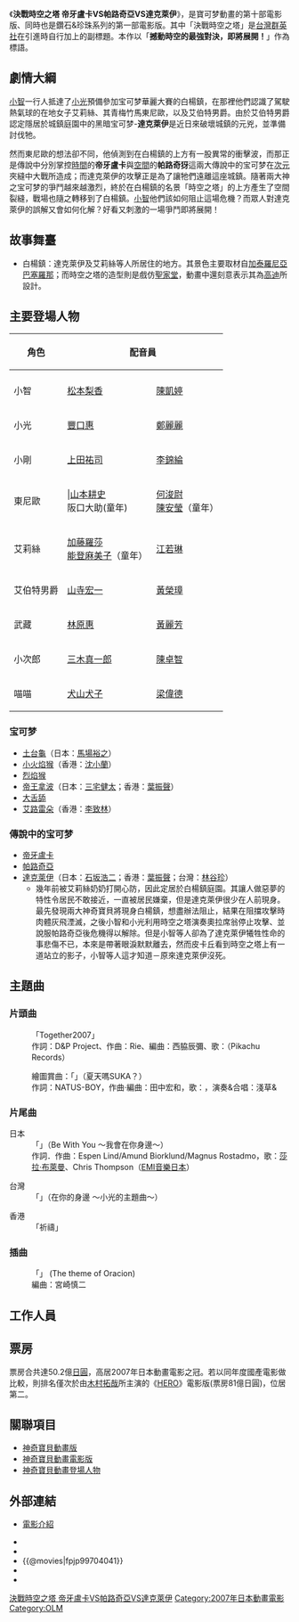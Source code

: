 {{Multiple issues|
{{Unreferenced|time=2020-06-01T11:27:20+00:00}}
{{Rough translation|time=2020-06-01T11:27:20+00:00}}
}}
{{noteTA
|G1=Pokemon-old
|1=精灵宝可梦=>zh-cn:神奇宝贝; 神奇宝贝=>zh-cn:神奇宝贝; 口袋妖怪=>zh-cn:神奇宝贝; 寵物小精靈=>zh-cn:神奇宝贝; 神奇寶貝=>zh-cn:神奇宝贝;
}}
{{電影資訊框
| 片名     = 神奇寶貝電影版: 決戰時空之塔 帝牙盧卡VS帕路奇犽VS達克萊伊
| 電影原名 = 劇場版ポケットモンスター ダイヤモンド&パール<br />ディアルガVSパルキアVSダークライ
| 圖像     = The Rise of Darkrai.jpg
| 圖像大小 = 
| 圖像說明 = 
| 片名表記 = 
| 副標題   = 
| 導演     = [[湯山邦彥|湯山邦彥]]
| 監製     = 
| 製片     = 
| 動作指導 = 
| 編劇     = {{link-ja|園田英樹|園田英樹}} 
| 劇本     = 
| 故事     = 
| 原著     = [[田尻智|田尻智]]
| 旁白     = 
| 統籌     = 
| 主演     = [[松本梨香|松本梨香]]<br />[[大谷育江|大谷育江]]<br />[[上田祐司|うえだゆうじ]]<br />[[豊口惠|豊口惠]]<br />[[林原惠|林原惠]]/[[三木真一郎|三木真一郎]]<br />[[犬山犬子|犬山犬子]]<br />[[石塚運昇|石塚運昇]]<br />◆以下為特別出演者<br />[[石坂浩二|石坂浩二]]・[[山本耕史|山本耕史]]·[[加藤羅莎|加藤羅莎]]·<br />[[山寺宏一|山寺宏一]]·{{lang|ja|ロバート}}<br />([[秋山龍次|秋山龍次]]/[[馬場裕之|馬場裕之]]/{{tsl|ja| 山本博 (お笑い芸人)|山本博}})<br />[[中川翔子|中川翔子]]
| 配樂     = [[宮崎慎二|宮崎慎二]]
| 主題曲   = 「ビー・ウィズ・ユー〜いつもそばに〜」サラ・ブライトマン
| 片尾曲   = 
| 攝影     = 
| 剪輯     = 
| 音效     = 
| 製片商   = [[東寶|東寶]]
| 片長     = 95分鐘
| 產地     = {{JPN}}
| 語言     = [[日語|日語]]
| 上映日期 = {{flagicon|Japan}}2007年7月14日<br />{{flagicon|USA}} 2008年2月24日<br />{{flagicon|ROC}}2008年4月4日<br />{{flagicon|HKG}}2008年12月20日
| 發行商   = 
| 發行日期 = 
| 公映許可 = 
| 預算     = 
| 票房     = 
| 前集     = [[神奇寶貝劇場版：蒼海的王子_瑪納霏|神奇寶貝劇場版：蒼海的王子 瑪納霏]]
| 續集     = [[神奇寶貝劇場版：騎拉帝納與冰空的花束_潔咪|神奇寶貝劇場版：騎拉帝納與冰空的花束 潔咪]]
| 官方網站 = 
}}

《'''決戰時空之塔 帝牙盧卡VS帕路奇亞VS達克萊伊'''》，是寶可梦動畫的第十部電影版、同時也是鑽石&珍珠系列的第一部電影版。其中「決戰時空之塔」是[[台灣|台灣]][[群英社|群英社]]在引進時自行加上的副標題。本作以「'''撼動時空的最強對決，即將展開！'''」作為標語。

==劇情大綱==

[[小智|小智]]一行人抵達了[[小光|小光]]預備參加宝可梦華麗大賽的白楊鎮，在那裡他們認識了駕駛熱氣球的在地女子艾莉絲、其青梅竹馬東尼歐，以及艾伯特男爵。由於艾伯特男爵認定隱居於城鎮庭園中的黑暗宝可梦-'''達克萊伊'''是近日來破壞城鎮的元兇，並準備討伐牠。

然而東尼歐的想法卻不同，他偵測到在白楊鎮的上方有一股異常的衝擊波，而那正是傳說中分別掌控[[時間|時間]]的'''帝牙盧卡'''與[[空間|空間]]的'''帕路奇犽'''這兩大傳說中的宝可梦在[[次元|次元]]夾縫中大戰所造成；而達克萊伊的攻擊正是為了讓牠們遠離這座城鎮。隨著兩大神之宝可梦的爭鬥越來越激烈，終於在白楊鎮的名景「時空之塔」的上方產生了空間裂縫，戰場也隨之轉移到了白楊鎮。[[小智|小智]]他們該如何阻止這場危機？而眾人對達克萊伊的誤解又會如何化解？好看又刺激的一場爭鬥即將展開！

==故事舞臺==
* 白楊鎮：達克萊伊及艾莉絲等人所居住的地方。其景色主要取材自[[加泰羅尼亞|加泰羅尼亞]][[巴塞羅那|巴塞羅那]]；而時空之塔的造型則是戲仿[[聖家堂|聖家堂]]，動畫中還刻意表示其為[[安東尼·高迪|高迪]]所設計。

==主要登場人物==
{|class=wikitable
!rowspan="2"|角色
!colspan="3"|配音員
!rowspan="2"|介紹
|-
!{{JPN}}
!{{HKG}}
!{{TWN}}
|-
|小智||[[松本梨香|松本梨香]]||[[陳凱婷|陳凱婷]]||[[汪世瑋|汪世瑋]]||
|-
|小光||[[豐口惠|豐口惠]]||[[鄭麗麗|鄭麗麗]]||[[林美秀_(配音員)|林美秀]]||
|-
|小剛||[[上田祐司|上田祐司]]||[[李錦綸|李錦綸]]||[[于正昇|-{于}-正昇]]||
|-
|東尼歐|||[[山本耕史|山本耕史]]<br>阪口大助(童年)||[[Square_(組合)|何浚尉]]<br>[[陳安瑩|陳安瑩]]（童年）||[[李世揚|李世揚]]||
|-
|艾莉絲||[[加藤羅莎|加藤羅莎]]<br>[[能登麻美子|能登麻美子]]（童年）||[[江若琳|江若琳]]||[[許淑嬪|許淑嬪]]||
|-
|艾伯特男爵||[[山寺宏一|山寺宏一]]||[[黃榮璋|黃榮璋]]||[[孫誠|孫誠]]||
|-
|武藏||[[林原惠|林原惠]]||[[黃麗芳|黃麗芳]]||[[詹雅菁|詹雅菁]]||
|-
|小次郎||[[三木真一郎|三木真一郎]]||[[陳卓智|陳卓智]]||[[吳東原|吳東原]]||
|-
|喵喵||[[犬山犬子|犬山犬子]]||[[梁偉德|梁偉德]]||[[汪世瑋|汪世瑋]]||
|}

===宝可梦===
* [[土台龜|土台龜]]（日本：[[馬場裕之|馬場裕之]]）
* [[小火焰猴|小火焰猴]]（香港：[[沈小蘭|沈小蘭]]）
* [[烈焰猴|烈焰猴]]
* [[帝王拿波|帝王拿波]]（日本：[[三宅健太|三宅健太]]；香港：[[葉振聲|葉振聲]]）
* [[大舌舔|大舌舔]]
* [[艾路雷朵|艾路雷朵]]（香港：[[李致林|李致林]]）

===傳說中的宝可梦===
* [[帝牙盧卡|帝牙盧卡]]
* [[帕路奇亞|帕路奇亞]]
* [[達克萊伊|達克萊伊]]（日本：[[石坂浩二|石坂浩二]]；香港：[[葉振聲|葉振聲]]；台灣：[[林谷珍|林谷珍]]）
** 幾年前被艾莉絲奶奶打開心防，因此定居於白楊鎮庭園。其讓人做惡夢的特性令居民不敢接近，一直被居民嫌棄，但是達克萊伊很少在人前現身。最先發現兩大神奇寶貝將現身白楊鎮，想盡辦法阻止，結果在阻擋攻擊時肉體灰飛湮滅，之後小智和小光利用時空之塔演奏奧拉席翁停止攻擊、並說服帕路奇亞後危機得以解除。但是小智等人卻為了達克萊伊犧牲性命的事悲傷不已，本來是帶著眼淚默默離去，然而皮卡丘看到時空之塔上有一道站立的影子，小智等人這才知道－原來達克萊伊沒死。

== 主題曲 ==
=== 片頭曲 ===
:「Together2007」
:作詞：D&P Project、作曲：Rie、編曲：西脇辰彌、歌：{{link-ja|秋本文惠|あきよしふみえ}}（Pikachu Records） 

:繪圖賞曲：「{{lang|ja|夏でSUKA？}}」（夏天嗎SUKA？）
:作詞：NATUS-BOY，作曲·編曲：田中宏和，歌：{{lang|ja|グリン}}，演奏&合唱：淺草{{lang|ja|ジンタ}}&{{lang|ja|ポケモンKIDS2007}}

=== 片尾曲 ===
;日本
:「'''{{lang|ja|ビー・ウィズ・ユー～いつもそばに～}}'''」（Be With You 〜我會在你身邊〜）
:作詞．作曲：Espen Lind/Amund Biorklund/Magnus Rostadmo，歌：[[莎拉·布萊曼|莎拉·布萊曼]]、Chris Thompson（[[EMI音樂日本|EMI音樂日本]]）

;台灣
:「'''{{lang|ja|君のそばで ～ヒカリのテーマ～}}'''」（在你的身邊 ～小光的主題曲～）

;香港
:「祈禱」

=== 插曲 ===
:「{{lang|ja|オラシオンのテーマ}}」 (The theme of Oracion)
:編曲：宮崎慎二

==工作人員==
{{Castlist|
* 原案：[[田尻智|田尻智]]、增田順一、杉森健
* 總監：石原恒和
* 動畫監修：[[小田部羊一|小田部羊一]]
* 執行製作：[[久保雅一|久保雅一]]、伊藤憲二郎
* 製作：吉川兆二、深澤幹彦、岡本順哉、盛武源
* 動畫製作：奥野敏聡、[[神田修吉|神田修吉]]
* Associate producer：川原章三、岩田圭介、山內克仁、野本岳志、山下善久、弓矢政法、紀伊高明 
* 製作：龜井修、陣內弘之、富山幹太郎、芳原世幸、橋荘一郎、原口宰、八木正男 
* 劇本：[[園田英樹|園田英樹]]
* 分鏡：[[湯山邦彦|湯山邦彦]]
* 分鏡協力：志村錠兒、[[高橋ナオヒト|高橋ナオヒト]]、木村哲、淺田裕二
* 演出：飯島正勝、高橋{{lang|ja|ナオヒト}}、吉川博明、浅田裕二、関本善信
* 角色設計：[[毛利和昭|毛利和昭]]、山田俊也
* 設定作業：石本剛啓、田中俊成、近永健一、伊藤和巳、井{{lang|ja|ノ}}上{{lang|ja|ユウ子}}、[[一石小百合|一石小百合]]、松原德弘、田口廣一
* 總作畫監督：毛利和昭、佐藤和巳
* 作畫監督：井{{lang|ja|ノ}}上{{lang|ja|ユウ子}}、[[相澤昌弘|相澤昌弘]]、松本卓也、佐藤陵、高橋英吉、志村隆行、宮中明、田口廣一、堺美和、田島功光
* 動化檢查：榎本富士香
* 動畫檢查助理：室岡辰一、齋藤友希、大野美菜、武市直子
* 色彩設計：佐藤美由紀、吉野記通
* 顏色指定：吉田春加、後藤{{lang|ja|ゆかり}}、齊藤知津江
* 檢査：塚田真由美、野上亞希子、奧井惠美子、伊藤敦子、中尾總子
* 特殊效果：太田憲之、田中{{lang|ja|さよ}}
* 數位化協調：大竹研次
* 美術監修：金村勝義
* 美術監督：秋葉{{lang|ja|みのる}}
* CG作業：高尾克己
* 攝影監督：[[水谷貴哉|水谷貴哉]]
* 2D合成導演：池田新助
* CGI監督：佐藤誠
* CGI製作：坂美佐子
* 音樂：宮崎慎二
* 音樂製作：篠原一雄、齋藤裕二 
* 音響監督：[[三間雅文|三間雅文]]
* 音響製作：南澤道義、西名武
* 製作擔當：小板橋司
* 制作主任：龜井康輝、大杉善信
* 設定制作：新田典夫
* 制作：[[小學館Production|小學館Production]]
* 動畫製作：[[OLM|OLM]]
* 監督：湯山邦彦 
* 製作：[[製作委員會方式|Pikachu Project]]
}}

==票房==
票房合共達50.2億[[日圓|日圓]]，高居2007年日本動畫電影之冠。若以同年度國產電影做比較，則排名僅次於由[[木村拓哉|木村拓哉]]所主演的《[[HERO|HERO]]》電影版(票房81億日圓)，位居第二。

==關聯項目==
* [[神奇寶貝動畫版|神奇寶貝動畫版]]
* [[神奇寶貝動畫電影版|神奇寶貝動畫電影版]]
* [[神奇寶貝動畫登場人物|神奇寶貝動畫登場人物]]

==外部連結==
*{{ja}}[http://www.pokemon.co.jp/anime/movie/2007/index.html 電影介紹] {{Wayback|url=http://www.pokemon.co.jp/anime/movie/2007/index.html |date=20111006191317 }}
*{{imdb title|1226251}}
*{{yahoomovie id|2560}}
*{{@movies|fpjp99704041}}
*{{mtime|66884}}
*{{douban}}

{{神奇寶貝動畫電影版}}
{{OLM}}
{{DEFAULTSORT:Pocket Monsters Diamond & Pearl the Movie: Dialga VS Palkia VS Darkrai}}
[[Category:精靈寶可夢劇場版|決戰時空之塔 帝牙盧卡VS帕路奇亞VS達克萊伊]]
[[Category:2007年日本動畫電影|Category:2007年日本動畫電影]]
[[Category:OLM|Category:OLM]]